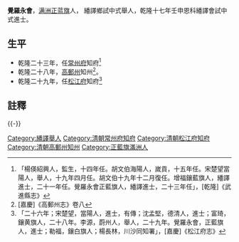 {{明清人物信息框
| 姓名 = 覺羅永會
| 圖片名稱=  
| 圖片大小 = 220px
| 圖片說明 =  
| 最高職務 =  松江府知府
| 國家 = 大清
| 爵位 =
| 籍貫 = 
| 旗籍 = [[满洲|满洲]][[正蓝旗|正蓝旗]]
| 字號 =  
| 諡號 = 
| 出生日期 = ？年？月？日
| 出生地點 = 
| 逝世日期 =  
| 逝世地點 = 
| 墓葬 =  
| 配偶 =  
| 親屬 =  
| 出身 = 
* 乾隆十七年壬申恩科繙譯進士
| 經歷 = 
| 著作 =  
*
*
*
}}
'''覺羅永會'''{{BD|？年||？年||}}，[[满洲|满洲]][[正蓝旗|正蓝旗]]人， 繙譯鄉試中式舉人，乾隆十七年壬申恩科繙譯會試中式進士。
== 生平 ==
* 乾隆二十三年，任[[常州府|常州府]]知府<ref>「楊偀紹興人，監生，十四年任。胡文伯海陽人，嵗貢，十五年任。宋楚望當陽人，舉人，十九年四月任。胡文伯十九年十二月復任。增福鑲藍旗人，繙譯進士，二十一年任。覺羅永會正藍旗人，繙譯進士，二十三年任」，[乾隆]《武進縣志》</ref>
* 乾隆二十八年，[[高郵州|高郵州]]知州<ref>[嘉慶]《高郵州志》卷八</ref>。
* 乾隆二十九年，任[[松江府|松江府]]知府<ref>「二十六年；宋楚望，當陽人，進士，有傳；沈孟堅，德清人，進士；富琦，鑲黄旗人，二十八年。李源，蔚州人，舉人，二十九年。覺羅永會，正藍旗人，進士；勒福，鑲白旗人；楊長林，川沙同知署」，[嘉慶]《松江府志》</ref>
==註釋==
{{reflist}}
{{清朝人物小作品}}
{{乾隆十七年壬申恩科繙譯進士金榜}}
{{-}}
{{start box}}
{{s-off}}
{{succession box|[[李源|李源]]|[[勒福_(清朝)|勒福]]|[[松江府|松江府]][[知府|知府]]|1764年－同年}}
{{end box}}
[[Category:繙譯舉人|Category:繙譯舉人]]
[[Category:清朝常州府知府|Category:清朝常州府知府]]
[[Category:清朝松江府知府|Category:清朝松江府知府]]
[[Category:清朝高郵州知州|Category:清朝高郵州知州]]
[[Category:正藍旗滿洲人|Category:正藍旗滿洲人]]